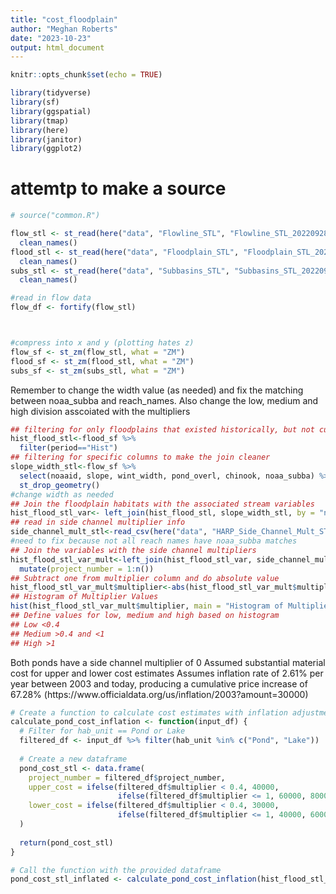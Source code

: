 ```yaml
---
title: "cost_floodplain"
author: "Meghan Roberts"
date: "2023-10-23"
output: html_document
---
```


```r
knitr::opts_chunk$set(echo = TRUE)
```

```r
library(tidyverse)
library(sf)
library(ggspatial)
library(tmap)
library(here)
library(janitor)
library(ggplot2)
```
# attemtp to make a source 
```r
# source("common.R")
```



```r
flow_stl <- st_read(here("data", "Flowline_STL", "Flowline_STL_20220928.shp")) %>% 
  clean_names()
flood_stl <- st_read(here("data", "Floodplain_STL", "Floodplain_STL_20220928.shp")) %>% 
  clean_names()
subs_stl <- st_read(here("data", "Subbasins_STL", "Subbasins_STL_20220928.shp")) %>% 
  clean_names()
```


```r
#read in flow data 
flow_df <- fortify(flow_stl)




```

```r
#compress into x and y (plotting hates z)
flow_sf <- st_zm(flow_stl, what = "ZM")
flood_sf <- st_zm(flood_stl, what = "ZM")
subs_sf <- st_zm(subs_stl, what = "ZM")
```

Remember to change the width value (as needed) and fix the matching between noaa_subba and reach_names.
Also change the low, medium and high division asscoiated with the multipliers
```r
## filtering for only floodplains that existed historically, but not currently
hist_flood_stl<-flood_sf %>% 
  filter(period=="Hist")
## filtering for specific columns to make the join cleaner
slope_width_stl<-flow_sf %>% 
  select(noaaid, slope, wint_width, pond_overl, chinook, noaa_subba) %>% 
  st_drop_geometry()
#change width as needed
## Join the floodplain habitats with the associated stream variables
hist_flood_stl_var<- left_join(hist_flood_stl, slope_width_stl, by = "noaaid")
## read in side channel multiplier info
side_channel_mult_stl<-read_csv(here("data", "HARP_Side_Channel_Mult_STL.csv"))
#need to fix because not all reach names have noaa_subba matches
## Join the variables with the side channel multipliers
hist_flood_stl_var_mult<-left_join(hist_flood_stl_var, side_channel_mult_stl, by = c("noaa_subba"= "reach_name"))%>% 
  mutate(project_number = 1:n())
## Subtract one from multiplier column and do absolute value
hist_flood_stl_var_mult$multiplier<-abs(hist_flood_stl_var_mult$multiplier-1)
## Histogram of Multiplier Values
hist(hist_flood_stl_var_mult$multiplier, main = "Histogram of Multiplier Column", xlab = "Multiplier Values")
## Define values for low, medium and high based on histogram
## Low <0.4
## Medium >0.4 and <1
## High >1
```

Both ponds have a side channel multiplier of 0
Assumed substantial material cost for upper and lower cost estimates
Assumes inflation rate of 2.61% per year between 2003 and today, producing a cumulative price increase of 67.28% (https://www.officialdata.org/us/inflation/2003?amount=30000)
```r
# Create a function to calculate cost estimates with inflation adjustment
calculate_pond_cost_inflation <- function(input_df) {
  # Filter for hab_unit == Pond or Lake
  filtered_df <- input_df %>% filter(hab_unit %in% c("Pond", "Lake"))
  
  # Create a new dataframe
  pond_cost_stl <- data.frame(
    project_number = filtered_df$project_number,
    upper_cost = ifelse(filtered_df$multiplier < 0.4, 40000, 
                        ifelse(filtered_df$multiplier <= 1, 60000, 80000)) * 1.6728,
    lower_cost = ifelse(filtered_df$multiplier < 0.4, 30000, 
                        ifelse(filtered_df$multiplier <= 1, 40000, 60000)) * 1.6728
  )
  
  return(pond_cost_stl)
}

# Call the function with the provided dataframe
pond_cost_stl_inflated <- calculate_pond_cost_inflation(hist_flood_stl_var_mult)

```

